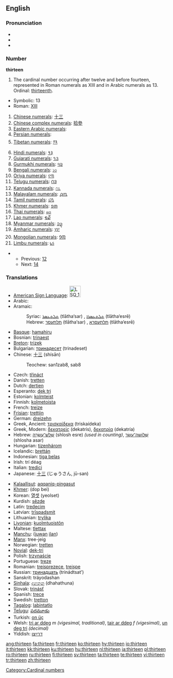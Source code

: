 {{wikipedia}}
==English==

===Pronunciation===
* {{IPA|/θɜː(r)ˈtiːn/}}
* {{audio|en-us-thirteen.ogg|Audio (US)}}
* {{rhymes|iːn}}

===Number===
'''thirteen'''

# The cardinal number occurring after twelve and before fourteen, represented in Roman numerals as XIII and in Arabic numerals as 13. Ordinal: [[thirteenth]].

*Symbolic: 13
*Roman: [[XIII]]
# [[w:Chinese numerals|Chinese numerals]]: [[十三]]
# [[w:Chinese numerals|Chinese complex numerals]]: [[拾參]]
# [[w:Eastern Arabic numerals|Eastern Arabic numerals]]: {{ARchar|[[١٣]]}}
# [[w:Eastern Arabic numerals|Persian numerals]]: {{FAchar|[[۱۳]]}}
# [[w:Indian numerals|Tibetan numerals]]: [[༡༣]]
# [[w:Indian numerals|Hindi numerals]]: [[१३]]
# [[w:Indian numerals|Gujarati numerals]]: [[૧૩]]
# [[w:Indian numerals|Gurmukhi numerals]]: [[੧੩]]
# [[w:Indian numerals|Bengali numerals]]: [[১৩]]
# [[w:Indian numerals|Oriya numerals]]: [[୧୩]]
# [[w:Indian numerals|Telugu numerals]]: [[౧౩]]
# [[w:Indian numerals|Kannada numerals]]: [[೧೩]]
# [[w:Indian numerals|Malayalam numerals]]: [[൧൩]]
# [[w:Indian numerals|Tamil numerals]]: [[௰௩]]
# [[w:Khmer script|Khmer numerals]]: [[១៣]]
# [[w:Thai numerals|Thai numerals]]: [[๑๓]]
# [[w:Lao alphabet|Lao numerals]]: [[໑໓]]
# [[w:Burmese alphabet|Myanmar numerals]]: [[၁၃]]
# [[w:Amharic language|Amharic numerals]]: [[፲፫]]
# [[w:Mongolian alphabet|Mongolian numerals]]: [[᠑᠓]]
# [[w:Limbu language|Limbu numerals]]: [[᥇᥉]]

**Previous: [[twelve|12]]
**Next: [[fourteen|14]]

===Translations===
{{rfc-level|Translations at L3+ (AutoFormat would have corrected level of Translations)}}
{{top}}
*[[American Sign Language]]: [[Image:LSQ 13.jpg|35px]]
*Arabic: {{ARchar|[[ثلاثة عشر]]}} {{unicode|(θalá:θat ʕášar)}}
*Aramaic:
*:Syriac: [[ܬܠܬܥܣܪ]] (tlātha‘sar) {{m}}, [[ܬܠܬܥܣܪܐ]] (tlātha‘esrē) {{f}}
*:Hebrew: [[תלתעסר]] (tlātha‘sar) {{m}}, [[תלתעסרא]] (tlātha‘esrē) {{f}}
*[[Basque]]: [[hamahiru]]
*Bosnian: [[trinaest]]
*[[Breton]]: [[trizek]]
*Bulgarian: [[тринадесет]] (trinadeset)
*Chinese: [[十三]] (shísān)
*:Teochew: san1zab8, sab8
*Czech: [[třináct]]
*Danish: [[tretten]]
*Dutch: [[dertien]] {{f}}
*Esperanto: [[dek tri]]
*Estonian: [[kolmteist]]
*Finnish: [[kolmetoista]]
*French: [[treize]] {{m}}
*[[Frisian]]: [[trettjin]]
*German: [[dreizehn]] {{f}}
*Greek, Ancient: [[τρισκαίδεκα]] (triskaídeka)
*Greek, Modern: [[δεκατρείς]] (dekatrís), [[δεκατρία]] (dekatría)
*Hebrew: [[שלוש עשרה|שְׁלֹשׁ־עֶשְׂרֵה]] (shlosh esre) {{f}} ''(used in counting)'', [[שלושה עשר|שְׁלוֹשָה־עָשָׂר]] (shlosha asar) {{m}}
*Hungarian: [[tizenhárom]]
*Icelandic: [[þrettán]]
*Indonesian: [[tiga belas]]
*Irish: trí déag
*Italian: [[tredici]] {{m}}
*Japanese: [[十三]] (じゅうさん, jū-san)
{{mid}}
*[[Kalaallisut]]: [[aqqaniq-pingasut]]
*[[Khmer]]: {{KMchar|[[ដប់បី]]}} (dop bei)
*Korean: [[열셋]] (yeolset)
*Kurdish: [[sêzde]]
*Latin: [[tredecim]]
*Latvian: [[trīspadsmit]]
*Lithuanian: [[trylika]]
*[[Livonian]]: [[kuolmtuoistõn]]
*Maltese: [[tlettax]]
*[[Manchu]]: ([[juwan]] [[ilan]])
*[[Manx]]: tree-jeig
*Norwegian: [[tretten]]
*[[Novial]]: [[dek-tri]]
*Polish: [[trzynaście]]
*Portuguese: [[treze]]
*Romanian: [[treisprezece]], [[treişpe]] {{italbrac|informal}}
*Russian: [[тринадцать]] (trinádtsat’)
*Sanskrit: tráyodashan
*[[Sinhala]]: [[දහතුන]] (dhahathuna)
*Slovak: [[trinásť]]
*Spanish: [[trece]]
*Swedish: [[tretton]]
*[[Tagalog]]: [[labintatlo]]
*[[Telugu]]: [[పదమూడు]]
*Turkish: [[on üç]]
*Welsh: [[tri ar ddeg]] ''m (vigesimal, traditional)'', [[tair ar ddeg]] ''f (vigesimal)'', [[un deg tri]] ''(decimal)''
*Yiddish: [[דרײַצן]]
{{bottom}}

[[Category:Cardinal numbers]]

[[ang:thirteen]]
[[fa:thirteen]]
[[fr:thirteen]]
[[ko:thirteen]]
[[hy:thirteen]]
[[io:thirteen]]
[[it:thirteen]]
[[kk:thirteen]]
[[ku:thirteen]]
[[hu:thirteen]]
[[nl:thirteen]]
[[ja:thirteen]]
[[pl:thirteen]]
[[ro:thirteen]]
[[ru:thirteen]]
[[fi:thirteen]]
[[sv:thirteen]]
[[ta:thirteen]]
[[te:thirteen]]
[[vi:thirteen]]
[[tr:thirteen]]
[[zh:thirteen]]